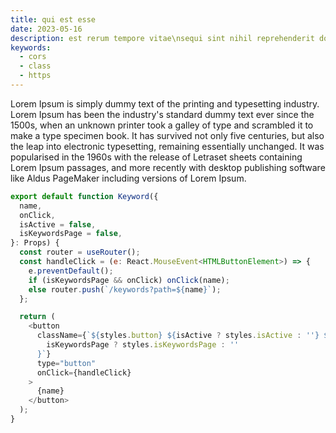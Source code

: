 ```yaml
---
title: qui est esse
date: 2023-05-16
description: est rerum tempore vitae\nsequi sint nihil reprehenderit dolor beatae ea dolores neque\nfugiat blanditiis voluptate porro vel nihil molestiae ut reiciendis\nqui aperiam non debitis possimus qui neque nisi nulla
keywords:
  - cors
  - class
  - https
---
```


Lorem Ipsum is simply dummy text of the printing and typesetting industry. Lorem Ipsum has been the industry's standard dummy text ever since the 1500s, when an unknown printer took a galley of type and scrambled it to make a type specimen book. It has survived not only five centuries, but also the leap into electronic typesetting, remaining essentially unchanged. It was popularised in the 1960s with the release of Letraset sheets containing Lorem Ipsum passages, and more recently with desktop publishing software like Aldus PageMaker including versions of Lorem Ipsum.

```js
export default function Keyword({
  name,
  onClick,
  isActive = false,
  isKeywordsPage = false,
}: Props) {
  const router = useRouter();
  const handleClick = (e: React.MouseEvent<HTMLButtonElement>) => {
    e.preventDefault();
    if (isKeywordsPage && onClick) onClick(name);
    else router.push(`/keywords?path=${name}`);
  };

  return (
    <button
      className={`${styles.button} ${isActive ? styles.isActive : ''} ${
        isKeywordsPage ? styles.isKeywordsPage : ''
      }`}
      type="button"
      onClick={handleClick}
    >
      {name}
    </button>
  );
}
```
